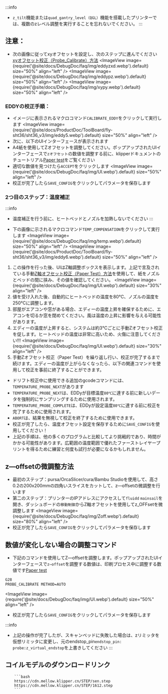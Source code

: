 :::info
* `z_tilt`機能または`quad_gantry_level（QGL）`機能を搭載したプリンターでは、複数のzレベル調整を実行することを忘れないでください。
    :::

## 注意：
* 次の画像に従ってxyオフセットを設定し、次のステップに進んでください [xyオフセット校正（Probe_Calibrate）方法](https://www.klipper3d.org/Probe_Calibrate)
<ImageView image={require('@site/docs/DebugDoc/faq/img/eddyzxd.webp').default} size="50%" align="left" />
<ImageView image={require('@site/docs/DebugDoc/faq/img/eddypz.webp').default} size="50%" align="left" />
<ImageView image={require('@site/docs/DebugDoc/faq/img/xypy.webp').default} size="50%" align="left" />

### EDDYの校正手順：
* イメージに表示されるマクロコマンド`CALIBRATE_EDDY`をクリックして実行します
<ImageView image={require('@site/docs/ProductDoc/ToolBoard/fly-sht36/sht36_v3/img/eddy5.webp').default} size="50%" align="left" />
* 次に、以下のUIインターフェースが表示されます
* A4紙を使用してZオフセットを調整してください。ポップアップされたUIインターフェースで`zオフセット`の数値を調整する前に、klipperドキュメントのチュートリアル[Paper test](https://www.klipper3d.org/Bed_Level.html#the-paper-test)をご覧ください
* 適切な数値を見つけたら`ACCEPT`をクリックします
<ImageView image={require('@site/docs/DebugDoc/faq/img/UI.webp').default} size="50%" align="left" />
* 校正が完了したら`SAVE_CONFIG`をクリックしてパラメータを保存します  

### 2つ目のステップ：温度補正
:::info
* 温度補正を行う前に、ヒートベッドとノズルを加熱しないでください
:::

* 下の画像に示されるマクロコマンド`TEMP_COMPENSATION`をクリックして実行します
<ImageView image={require('@site/docs/DebugDoc/faq/img/temp.webp').default} size="50%" align="left" />
<ImageView image={require('@site/docs/ProductDoc/ToolBoard/fly-sht36/sht36_v3/img/eddy6.webp').default} size="50%" align="left" />

1. この操作を行った後、UIはZ軸調整ボックスを表示します。上記で言及されている手動[Z軸オフセット校正（Paper Test）方法](https://www.klipper3d.org/Bed_Level.html#the-paper-test)を使用して、紙をノズルとベッドの間に挟み、その値を確認してください。
<ImageView image={require('@site/docs/DebugDoc/faq/img/UI.webp').default} size="30%" align="left" />
2. 値を受け入れた後、自動的にヒートベッドの温度を80℃、ノズルの温度を250℃に調整します。
3. 部屋がエアコンや窓がある場合、エディーの温度上昇を確保するために、エアコンを切るか窓を閉めてください。風は温度の上昇に影響を与える可能性があります。
4. エディーの温度が上昇すると、システムは約3℃ごとに手動Zオフセット校正を促します。ヒートベッドの温度は非常に高いため、火傷に注意してください!!!
<ImageView image={require('@site/docs/DebugDoc/faq/img/UI.webp').default} size="30%" align="left" />
5. 手動Zオフセット校正（Paper Test）を繰り返し行い、校正が完了するまで続けます。エディーの温度が上がらなくなったら、以下の関連コマンドを使用して校正を事前に終了することができます。

* ドリフト校正中に使用できる追加のgcodeコマンドには、`TEMPERATURE_PROBE_NEXT`があります
* `TEMPERATURE_PROBE_NEXT`は、EDDyが目標温度`80℃`に達する前に新しいデータを強制的にサンプリングするために使用されます。
* `TEMPERATURE_PROBE_COMPLETE`は、EDDyが設定温度`80℃`に達する前に校正を完了するために使用されます。
* `ABORT`は、結果を無視して校正を終了するために使用できます。
* 校正が完了したら、温度オフセット設定を保存するために`SAVE_CONFIG`を使用してください！
* 上記の手順は、他の多くのプログラムと比較してより挑戦的であり、時間がかかる可能性があります。広範囲の温度範囲で優れたファーストレイヤープリントを得るために練習と何度も試行が必要になるかもしれません。

## z—offsetの微調整方法
* 最初のステップ：pursa/OrcaSlicer/cura/Bambu Studioを使用して、高さ0.2の200x200mmの四角いスライスをカットして、z—offsetの微調整を行います
* 第二のステップ：プリンターのIPアドレスにアクセスして`fluidd` `mainsail`を開き、ダッシュボードの`移動制御`からZ軸オフセットを使用してz_OFFsetを微調整します
<ImageView image={require('@site/docs/DebugDoc/faq/img/Zoff.webp').default} size="80%" align="left" />
* 校正が完了したら`SAVE_CONFIG`をクリックしてパラメータを保存します

## 数値が変化しない場合の調整コマンド
* 下記のコマンドを使用してZ—offsetを調整します。ポップアップされたUIインターフェースで`z—offset`を調整する数値は、印刷プロセス中に調整する数値です[Paper test](https://www.klipper3d.org/Bed_Level.html#the-paper-test)
```bash
G28
PROBE_CALIBRATE METHOD=AUTO  
```
<ImageView image={require('@site/docs/DebugDoc/faq/img/UI.webp').default} size="50%" align="left" />
* 校正が完了したら`SAVE_CONFIG`をクリックしてパラメータを保存します

:::info
 * 上記の操作が完了したが、スキャンベッドに失敗した場合は、zリミッタを仮想リミッタに変更し、元のendstop_pin`endstop_pin: probe:z_virtual_endstop`を上書きしてください
:::


## コイルモデルのダウンロードリンク

        ```bash
        https://cdn.mellow.klipper.cn/STEP/sen.step
        https://cdn.mellow.klipper.cn/STEP/1612.step
        ```